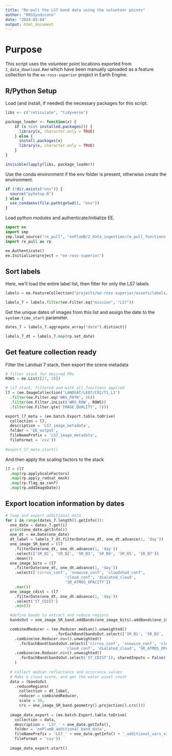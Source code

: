 ```yaml
---
title: "Re-pull the LS7 band data using the volunteer points"
author: "ROSSyndicate"
date: "2024-03-04"
output: html_document
---
```


# Purpose

This script uses the volunteer point locations exported from `1_data_download.Rmd` which have been manually uploaded as a feature collection to the `ee-ross-superior` project in Earth Engine.

## R/Python Setup

Load (and install, if needed) the necessary packages for this script.

```r
libs <- c("reticulate", "tidyverse")

package_loader <- function(x) {
    if (x %in% installed.packages()) {
      library(x, character.only = TRUE)
    } else {
      install.packages(x)
      library(x, character.only = TRUE)
    }
}

invisible(lapply(libs, package_loader))
```

Use the conda environment if the env folder is present, otherwise create the environment.

```r
if (!dir.exists("env")) {
  source("pySetup.R")
} else {
  use_condaenv(file.path(getwd(), "env"))
}
```

Load python modules and authenticate/initialize EE.

```python
import ee
import imp
imp.load_source("re_pull", "eePlumB/2_data_ingestion/re_pull_functions.py")
import re_pull as rp

ee.Authenticate()
ee.Initialize(project = "ee-ross-superior")
```

## Sort labels

Here, we'll load the entire label list, then filter for only the LS7 labels

```python
labels = ee.FeatureCollection("projects/ee-ross-superior/assets/labels/collated_label_data_v2023-07-20")

labels_7 = labels.filter(ee.Filter.eq("mission", "LS7"))
```

Get the unique dates of images from this list and assign the date to the `system:time_start` parameter.

```python
dates_7 = labels_7.aggregate_array("date").distinct()

labels_7_dt = labels_7.map(rp.set_date)
```

## Get feature collection ready

Filter the Landsat 7 stack, then export the scene metadata

```python
# filter stack for desired PRs
ROWS = ee.List([27, 28])

# ls7 stack, filtered and with all functions applied
l7 = (ee.ImageCollection('LANDSAT/LE07/C02/T1_L2')
  .filter(ee.Filter.eq('WRS_PATH', 26))
  .filter(ee.Filter.inList('WRS_ROW', ROWS))
  .filter(ee.Filter.gte('IMAGE_QUALITY', 7)))

export_l7_meta = (ee.batch.Export.table.toDrive(
  collection = l7,
  description = 'LS7_image_metadata',
  folder = 'EE_output',
  fileNamePrefix = 'LS7_image_metadata',
  fileFormat = 'csv'))
  
#export_l7_meta.start()

```

And then apply the scaling factors to the stack

```python
l7 = (l7
  .map(rp.applyScaleFactors)
  .map(rp.apply_radsat_mask)
  .map(rp.flag_qa_conf)
  .map(rp.addImageDate))

```

## Export location information by dates

```python
# loop and export additional data
for i in range(dates_7.length().getInfo()):
  one_date = dates_7.get(i)
  print(one_date.getInfo())
  one_dt = ee.Date(one_date)
  dt_label = labels_7_dt.filterDate(one_dt, one_dt.advance(1, 'day'))
  one_image_SR_band = (l7
    .filterDate(one_dt, one_dt.advance(1, 'day'))
    .select(['SR_B1', 'SR_B2', 'SR_B3', 'SR_B4', 'SR_B5', 'SR_B7'])
    .mean())
  one_image_bits = (l7
    .filterDate(one_dt, one_dt.advance(1, 'day'))
    .select(['cirrus_conf', 'snowice_conf', 'cloudshad_conf',
                          'cloud_conf', 'dialated_cloud', 
                          'SR_ATMOS_OPACITY'])
    .max())
  one_image_cdist = (l7
    .filterDate(one_dt, one_dt.advance(1, 'day'))
    .select('ST_CDIST')
    .min())

  #define bands to extract and reduce regions
  bandsOut = one_image_SR_band.addBands(one_image_bits).addBands(one_image_cdist)

  combinedReducer = (ee.Reducer.median().unweighted()
                      .forEachBand(bandsOut.select(['SR_B1', 'SR_B2', 'SR_B3', 'SR_B4', 'SR_B5', 'SR_B7']))
    .combine(ee.Reducer.max().unweighted()
      .forEachBand(bandsOut.select(['cirrus_conf', 'snowice_conf', 'cloudshad_conf',
                          'cloud_conf', 'dialated_cloud', 'SR_ATMOS_OPACITY'])), sharedInputs = False)
    .combine(ee.Reducer.min().unweighted()
      .forEachBand(bandsOut.select('ST_CDIST')), sharedInputs = False)
    )
    
  # Collect median reflectance and occurance values
  # Make a cloud score, and get the water pixel count
  data = (bandsOut
    .reduceRegions(
      collection = dt_label,
      reducer = combinedReducer,
      scale = 30,
      crs = one_image_SR_band.geometry().projection().crs()))
  
  image_date_export = (ee.batch.Export.table.toDrive(
    collection = data,
    description = 'LS7_' + one_date.getInfo(),
    folder = 'eePlumB_additional_band_data',
    fileNamePrefix = 'LS7_' + one_date.getInfo() + '_additional_vars_v2024-04-25',
    fileFormat = 'csv'))
    
  image_date_export.start()

```
